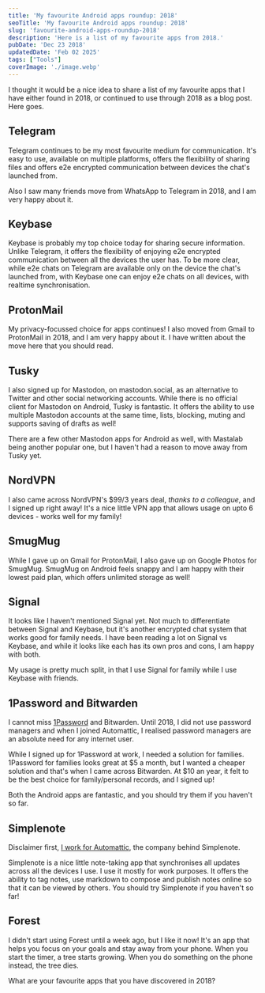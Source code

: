 ```yaml
---
title: 'My favourite Android apps roundup: 2018'
seoTitle: 'My favourite Android apps roundup: 2018'
slug: 'favourite-android-apps-roundup-2018'
description: 'Here is a list of my favourite apps from 2018.'
pubDate: 'Dec 23 2018'
updatedDate: 'Feb 02 2025'
tags: ["Tools"]
coverImage: './image.webp'
---
```


I thought it would be a nice idea to share a list of my favourite apps that I have either found in 2018, or continued to use through 2018 as a blog post. Here goes.


## Telegram


Telegram continues to be my most favourite medium for communication. It's easy to use, available on multiple platforms, offers the flexibility of sharing files and offers e2e encrypted communication between devices the chat's launched from.


Also I saw many friends move from WhatsApp to Telegram in 2018, and I am very happy about it.


## Keybase


Keybase is probably my top choice today for sharing secure information. Unlike Telegram, it offers the flexibility of enjoying e2e encrypted communication between all the devices the user has. To be more clear, while e2e chats on Telegram are available only on the device the chat's launched from, with Keybase one can enjoy e2e chats on all devices, with realtime synchronisation.


## ProtonMail


My privacy-focussed choice for apps continues! I also moved from Gmail to ProtonMail in 2018, and I am very happy about it. I have written about the move here that you should read.


## Tusky


I also signed up for Mastodon, on mastodon.social, as an alternative to Twitter and other social networking accounts. While there is no official client for Mastodon on Android, Tusky is fantastic. It offers the ability to use multiple Mastodon accounts at the same time, lists, blocking, muting and supports saving of drafts as well!


There are a few other Mastodon apps for Android as well, with Mastalab being another popular one, but I haven't had a reason to move away from Tusky yet.


## NordVPN


I also came across NordVPN's $99/3 years deal, _thanks to a colleague_, and I signed up right away! It's a nice little VPN app that allows usage on upto 6 devices - works well for my family!


## SmugMug


While I gave up on Gmail for ProtonMail, I also gave up on Google Photos for SmugMug. SmugMug on Android feels snappy and I am happy with their lowest paid plan, which offers unlimited storage as well!


## Signal


It looks like I haven't mentioned Signal yet. Not much to differentiate between Signal and Keybase, but it's another encrypted chat system that works good for family needs. I have been reading a lot on Signal vs Keybase, and while it looks like each has its own pros and cons, I am happy with both.


My usage is pretty much split, in that I use Signal for family while I use Keybase with friends.


## 1Password and Bitwarden


I cannot miss [1Password](https://www.arun.blog/6-months-1password-trial/) and Bitwarden. Until 2018, I did not use password managers and when I joined Automattic, I realised password managers are an absolute need for any internet user.


While I signed up for 1Password at work, I needed a solution for families. 1Password for families looks great at $5 a month, but I wanted a cheaper solution and that's when I came across Bitwarden. At $10 an year, it felt to be the best choice for family/personal records, and I signed up!


Both the Android apps are fantastic, and you should try them if you haven't so far.


## Simplenote


Disclaimer first, [I work for Automattic](https://www.arun.blog/automattic/), the company behind Simplenote.


Simplenote is a nice little note-taking app that synchronises all updates across all the devices I use. I use it mostly for work purposes. It offers the ability to tag notes, use markdown to compose and publish notes online so that it can be viewed by others. You should try Simplenote if you haven't so far!


## Forest


I didn't start using Forest until a week ago, but I like it now! It's an app that helps you focus on your goals and stay away from your phone. When you start the timer, a tree starts growing. When you do something on the phone instead, the tree dies.


What are your favourite apps that you have discovered in 2018?

